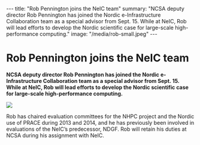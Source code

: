 ---
title: "Rob Pennington joins the NeIC team"
summary: "NCSA deputy director Rob Pennington has joined the Nordic e-Infrastructure Collaboration team as a special advisor from Sept. 15. While at NeIC, Rob will lead efforts to develop the Nordic scientific case for large-scale high-performance computing."
image: "/media/rob-small.jpeg"
---

= Rob Pennington joins the NeIC team =

'''NCSA deputy director Rob Pennington has joined the Nordic e-Infrastructure Collaboration team as a special advisor from Sept. 15. While at NeIC, Rob will lead efforts to develop the Nordic scientific case for large-scale high-performance computing.'''

<img class="smallpic" src="/media/rob-small.jpeg">

Rob has chaired evaluation committees for the NHPC project and the Nordic use of PRACE during 2013 and 2014, and he has previously been involved in evaluations of the NeIC’s predecessor, NDGF. Rob will retain his duties at NCSA during his assignment with NeIC.
